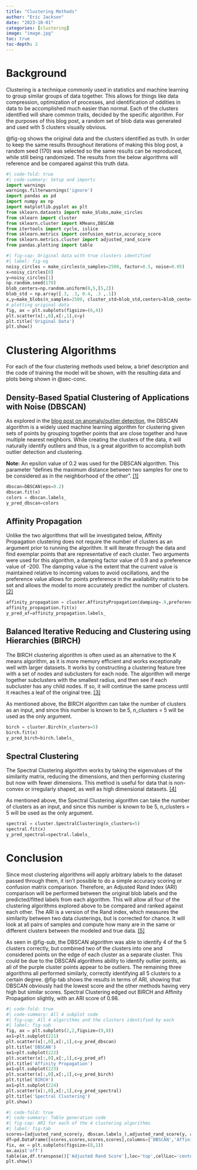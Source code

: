 ```yaml
---
title: "Clustering Methods"
author: "Eric Jackson"
date: "2023-10-01"
categories: [clustering]
image: "image.jpg"
toc: true
toc-depth: 2
---
```


# Background

Clustering is a technique commonly used in statistics and machine learning to group similar groups of data together. This allows for things like data compression, optimization of processes, and identification of oddities in data to be accomplished much easier than normal. Each of the clusters identified will share common traits, decided by the specific algorithm. For the purposes of this blog post, a random set of blob data was generated and used with 5 clusters visually obvious.

@fig-og shows the original data and the clusters identified as truth. In order to keep the same results throughout iterations of making this blog post, a random seed (170) was selected so the same results can be reproduced, while still being randomized. The results from the below algorithms will reference and be compared against this truth data.

```python
#| code-fold: true
#| code-summary: Setup and imports
import warnings
warnings.filterwarnings('ignore')
import pandas as pd
import numpy as np 
import matplotlib.pyplot as plt
from sklearn.datasets import make_blobs,make_circles
from sklearn import cluster 
from sklearn.cluster import KMeans,DBSCAN
from itertools import cycle, islice
from sklearn.metrics import confusion_matrix,accuracy_score
from sklearn.metrics.cluster import adjusted_rand_score
from pandas.plotting import table
```

```python
#| fig-cap: Original data with true clusters identified 
#| label: fig-og
noisy_circles = make_circles(n_samples=2500, factor=0.5, noise=0.05)
x=noisy_circles[0]
y=noisy_circles[1]
np.random.seed(170) 
blob_centers=np.random.uniform(0,5,[5,2])
blob_std = np.array([.3, .3, 0.4, .3 ,.1])
x,y=make_blobs(n_samples=2500, cluster_std=blob_std,centers=blob_centers,random_state=170)
# plotting original data
fig, ax = plt.subplots(figsize=(6,4))
plt.scatter(x[:,0],x[:,1],c=y)
plt.title('Original Data')
plt.show()
```

# Clustering Algorithms

For each of the four clustering methods used below, a brief description and the code of training the model will be shown, with the resulting data and plots being shown in @sec-conc.

## Density-Based Spatial Clustering of Applications with Noise (DBSCAN)

As explored in the [blog post on anomaly/outlier detection](https://ericj96.github.io/posts/Anomaly_Outlier_Detection/), the DBSCAN algorithm is a widely used machine learning algorithm for clustering given sets of points by grouping together points that are close together and have multiple nearest neighbors. While creating the clusters of the data, it will naturally identify outliers and thus, is a great algorithm to accomplish both outlier detection and clustering.

**Note:** An epsilon value of 0.2 was used for the DBSCAN algorithm. This parameter "defines the maximum distance between two samples for one to be considered as in the neighborhood of the other". [\[1\]](https://scikit-learn.org/stable/modules/generated/sklearn.cluster.DBSCAN.html)

```python
dbscan=DBSCAN(eps=0.2)
dbscan.fit(x)
colors = dbscan.labels_
y_pred_dbscan=colors
```

## Affinity Propagation

Unlike the two algorithms that will be investigated below, Affinity Propagation clustering does not require the number of clusters as an argument prior to running the algorithm. It will iterate through the data and find exemplar points that are representative of each cluster. Two arguments were used for this algorithm, a damping factor value of 0.9 and a preference value of -200. The damping value is the extent that the current value is maintained relative to incoming values to avoid oscillations, and the preference value allows for points preference in the availability matrix to be set and allows the model to more accurately predict the number of clusters. [\[2\]](https://scikit-learn.org/stable/modules/generated/sklearn.cluster.AffinityPropagation.html)

```python
affinity_propagation = cluster.AffinityPropagation(damping=.9,preference=-200)
affinity_propagation.fit(x)
y_pred_af=affinity_propagation.labels_
```

## Balanced Iterative Reducing and Clustering using Hierarchies (BIRCH)

The BIRCH clustering algorithm is often used as an alternative to the K means algorithm, as it is more memory efficient and works exceptionally well with larger datasets. It works by constructing a clustering feature tree with a set of nodes and subclusters for each node. The algorithm will merge together subclusters with the smallest radius, and then see if each subcluster has any child nodes. If so, it will continue the same process until it reaches a leaf of the original tree. [\[3\]](https://scikit-learn.org/stable/modules/generated/sklearn.cluster.Birch.html)

As mentioned above, the BIRCH algorithm can take the number of clusters as an input, and since this number is known to be 5, n_clusters = 5 will be used as the only argument.

```python
birch = cluster.Birch(n_clusters=5)
birch.fit(x)
y_pred_birch=birch.labels_
```

## Spectral Clustering

The Spectral Clustering algorithm works by taking the eigenvalues of the similarity matrix, reducing the dimensions, and then performing clustering but now with fewer dimensions. This method is useful for data that is non-convex or irregularly shaped, as well as high dimensional datasets. [\[4\]](https://scikit-learn.org/stable/modules/generated/sklearn.cluster.SpectralClustering.html)

As mentioned above, the Spectral Clustering algorithm can take the number of clusters as an input, and since this number is known to be 5, n_clusters = 5 will be used as the only argument.

```python
spectral = cluster.SpectralClustering(n_clusters=5)
spectral.fit(x)   
y_pred_spectral=spectral.labels_
```

# Conclusion  {#sec-conc}

Since most clustering algorithms will apply arbitrary labels to the dataset passed through them, it isn't possible to do a simple accuracy scoring or confusion matrix comparison. Therefore, an Adjusted Rand Index (ARI) comparison will be performed between the original blob labels and the predicted/fitted labels from each algorithm. This will allow all four of the clustering algorithms explored above to be compared and ranked against each other. The ARI is a version of the Rand index, which measures the similarity between two data clusterings, but is corrected for chance. It will look at all pairs of samples and compute how many are in the same or different clusters between the modeled and true data. [\[5\]](https://scikit-learn.org/stable/modules/generated/sklearn.metrics.adjusted_rand_score.html)

As seen in @fig-sub, the DBSCAN algorithm was able to identify 4 of the 5 clusters correctly, but combined two of the clusters into one and considered points on the edge of each cluster as a separate cluster. This could be due to the DBSCAN algorithms ability to identify outlier points, as all of the purple cluster points appear to be outliers. The remaining three algorithms all performed similarly, correctly identifying all 5 clusters to a certain degree. @fig-tab shows the results in terms of ARI, showing that DBSCAN obviously had the lowest score and the other methods having very high but similar scores. Spectral Clustering edged out BIRCH and Affinity Propagation slightly, with an ARI score of 0.98.

```python
#| code-fold: true
#| code-summary: All 4 subplot code
#| fig-cap: All 4 algorithms and the clusters identified by each
#| label: fig-sub
fig, ax = plt.subplots(2,2,figsize=(9,8))
ax1=plt.subplot(221)
plt.scatter(x[:,0],x[:,1],c=y_pred_dbscan)
plt.title('DBSCAN')
ax1=plt.subplot(222)
plt.scatter(x[:,0],x[:,1],c=y_pred_af)
plt.title('Affinity Propagation')
ax1=plt.subplot(223)
plt.scatter(x[:,0],x[:,1],c=y_pred_birch)
plt.title('BIRCH')
ax1=plt.subplot(224)
plt.scatter(x[:,0],x[:,1],c=y_pred_spectral)
plt.title('Spectral Clustering')
plt.show()
```

```python
#| code-fold: true
#| code-summary: Table generation code
#| fig-cap: ARI for each of the 4 clustering algorithms
#| label: fig-tab
scores=[adjusted_rand_score(y, dbscan.labels_),adjusted_rand_score(y, affinity_propagation.labels_),adjusted_rand_score(y, birch.labels_) ,adjusted_rand_score(y, spectral.labels_)]
df=pd.DataFrame([scores,scores,scores,scores],columns=['DBSCAN','Affinity Propagation','BIRCH','Spectral Clustering'],index=['Adjusted Rand Score','R^21','R^22','R'])
fix, ax = plt.subplots(figsize=(8,1))
ax.axis('off')
table(ax,df.transpose()['Adjusted Rand Score'],loc='top',cellLoc='center',colWidths=list([.6, .6]))
plt.show()
```
